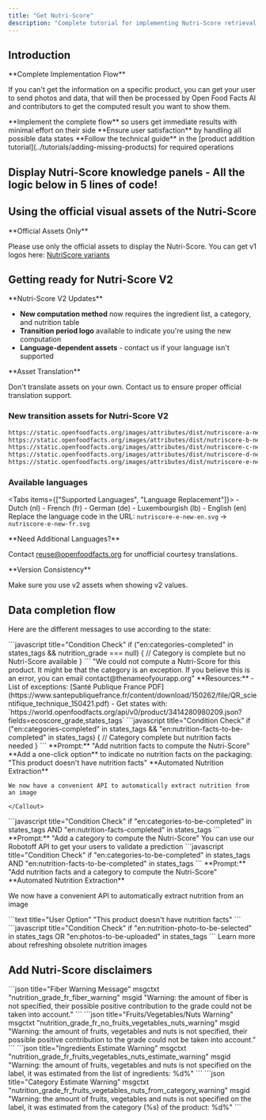 ```yaml
---
title: "Get Nutri-Score"
description: "Complete tutorial for implementing Nutri-Score retrieval including v2 transition, data completion flows, and user experience best practices."
---
```



## Introduction

<Callout type="info">
**Complete Implementation Flow**

If you can't get the information on a specific product, you can get your user to send photos and data, that will then be processed by Open Food Facts AI and contributors to get the computed result you want to show them.

</Callout>

<Steps>
  <Step>
    **Implement the complete flow** so users get immediate results with minimal
    effort on their side
  </Step>
  <Step>**Ensure user satisfaction** by handling all possible data states</Step>
  <Step>
    **Follow the technical guide** in the [product addition
    tutorial](../tutorials/adding-missing-products) for required operations
  </Step>
</Steps>

## Display Nutri-Score knowledge panels - All the logic below in 5 lines of code!

<Cards>
  <Card
    title="Dart Package Integration"
    description="Knowledge Panels are already implemented in the Dart package"
    href="#"
  />
  <Card
    title="JSON API Implementation"
    description="Simple to implement from the JSON API"
    href="#"
  />
  <Card
    title="Future-Ready Knowledge"
    description="Consume present and future knowledge from Open Food Facts"
    href="#"
  />
</Cards>

## Using the official visual assets of the Nutri-Score

<Callout type="warn">
**Official Assets Only**

Please use only the official assets to display the Nutri-Score. You can get v1 logos here: [NutriScore variants](https://drive.google.com/drive/u/1/folders/1SL2hgqYHSLMhYjMze9nYXV9GOdGMBgc)

</Callout>

## Getting ready for Nutri-Score V2

<Callout type="info">
**Nutri-Score V2 Updates**

- **New computation method** now requires the ingredient list, a category, and nutrition table
- **Transition period logo** available to indicate you're using the new computation
- **Language-dependent assets** - contact us if your language isn't supported

</Callout>

<Callout type="warn">
**Asset Translation**

Don't translate assets on your own. Contact us to ensure proper official translation support.

</Callout>

### New transition assets for Nutri-Score V2

```bash title="Nutri-Score V2 Asset URLs"
https://static.openfoodfacts.org/images/attributes/dist/nutriscore-a-new-en.svg
https://static.openfoodfacts.org/images/attributes/dist/nutriscore-b-new-en.svg
https://static.openfoodfacts.org/images/attributes/dist/nutriscore-c-new-en.svg
https://static.openfoodfacts.org/images/attributes/dist/nutriscore-d-new-en.svg
https://static.openfoodfacts.org/images/attributes/dist/nutriscore-e-new-en.svg
```

### Available languages

<Tabs items={["Supported Languages", "Language Replacement"]}>
  <Tab value="Supported Languages">
    - Dutch (nl) - French (fr) - German (de) - Luxembourgish (lb) - English (en)
  </Tab>
  <Tab value="Language Replacement">
    Replace the language code in the URL: `nutriscore-e-new-en.svg` →
    `nutriscore-e-new-fr.svg`
  </Tab>
</Tabs>

<Callout>
**Need Additional Languages?**

Contact [reuse@openfoodfacts.org](mailto:reuse@openfoodfacts.org) for unofficial courtesy translations.

</Callout>

<Callout type="warn">
**Version Consistency**

Make sure you use v2 assets when showing v2 values.

</Callout>

## Data completion flow

Here are the different messages to use according to the state:

<Steps>
  <Step title="If category is present but no Nutri-Score">
    ```javascript title="Condition Check"
    if ("en:categories-completed" in states_tags && nutrition_grade === null) {
      // Category is complete but no Nutri-Score available
    }
    ```
    <Callout type="info">
      "We could not compute a Nutri-Score for this product. It might be that the category is an exception. If you believe this is an error, you can email contact@thenameofyourapp.org"
    </Callout>
    <Callout type="info">
      **Resources:**
      - List of exceptions: [Santé Publique France PDF](https://www.santepubliquefrance.fr/content/download/150262/file/QR_scientifique_technique_150421.pdf)
      - Get states with: `https://world.openfoodfacts.org/api/v0/product/3414280980209.json?fields=ecoscore_grade,states_tags`
    </Callout>
  </Step>
  <Step title="If category is present but no nutrition">
    ```javascript title="Condition Check"
    if ("en:categories-completed" in states_tags && "en:nutrition-facts-to-be-completed" in states_tags) {
      // Category complete but nutrition facts needed
    }
    ```
    <Callout type="info">
      **Prompt:** "Add nutrition facts to compute the Nutri-Score"
    </Callout>
    <Callout type="info">
      **Add a one-click option** to indicate no nutrition facts on the packaging: "This product doesn't have nutrition facts"
    </Callout>
    <Callout type="info">
      **Automated Nutrition Extraction**

    We now have a convenient API to automatically extract nutrition from an image

    </Callout>

  </Step>
<Step title="If nutrition is present but no category">
```javascript title="Condition Check"
if "en:categories-to-be-completed" in states_tags AND "en:nutrition-facts-completed" in states_tags
```
<Callout type="info">
  **Prompt:** "Add a category to compute the Nutri-Score"
</Callout>
</Step>
<Step title="Help the user add the category if it is missing">
<Card title="Robotoff API Integration" href="https://docs.google.com/document/d/1IoDy0toQrrqtWHvDYp2rEVw84Yq1J0x2pt-0RGTm7h0/edit">
You can use our Robotoff API to get your users to validate a prediction
</Card>
</Step>
<Step title="If no category and no nutrition">
```javascript title="Condition Check"
if "en:categories-to-be-completed" in states_tags AND "en:nutrition-facts-to-be-completed" in states_tags
```
<Callout type="info">
  **Prompt:** "Add nutrition facts and a category to compute the Nutri-Score"
</Callout>
<Callout type="info">
**Automated Nutrition Extraction**

We now have a convenient API to automatically extract nutrition from an image

</Callout>
</Step>
<Step title="Add a one-click option to indicate no nutrition facts on the packaging">
```text title="User Option"
"This product doesn't have nutrition facts"
```
</Step>
  <Step title="If the nutrition image is missing">
  ```javascript title="Condition Check"
  if "en:nutrition-photo-to-be-selected" in states_tags OR "en:photos-to-be-uploaded" in states_tags
  ```
  </Step>
  <Step title="If the nutrition image is obsolete using the image refresh API">
    <Card title="Image Refresh API" href="https://github.com/openfoodfacts/api-documentation/issues/15">
    Learn more about refreshing obsolete nutrition images
    </Card>
  </Step>
</Steps>

## Add Nutri-Score disclaimers

<Steps>
  <Step title="A message if fibers are missing">
    ```json title="Fiber Warning Message" msgctxt
    "nutrition_grade_fr_fiber_warning" msgid "Warning: the amount of fiber is
    not specified, their possible positive contribution to the grade could not
    be taken into account." ```
  </Step>
  <Step title="A message if fruit/nuts are missing">
    ```json title="Fruits/Vegetables/Nuts Warning" msgctxt
    "nutrition_grade_fr_no_fruits_vegetables_nuts_warning" msgid "Warning: the
    amount of fruits, vegetables and nuts is not specified, their possible
    positive contribution to the grade could not be taken into account." ```
  </Step>
  <Step title="A message if fruits/nuts is an estimate from ingredients">
    ```json title="Ingredients Estimate Warning" msgctxt
    "nutrition_grade_fr_fruits_vegetables_nuts_estimate_warning" msgid "Warning:
    the amount of fruits, vegetables and nuts is not specified on the label, it
    was estimated from the list of ingredients: %d%" ```
  </Step>
  <Step title="A message if fruits/nuts is an estimate from category">
    ```json title="Category Estimate Warning" msgctxt
    "nutrition_grade_fr_fruits_vegetables_nuts_from_category_warning" msgid
    "Warning: the amount of fruits, vegetables and nuts is not specified on the
    label, it was estimated from the category (%s) of the product: %d%" ```
  </Step>
</Steps>
